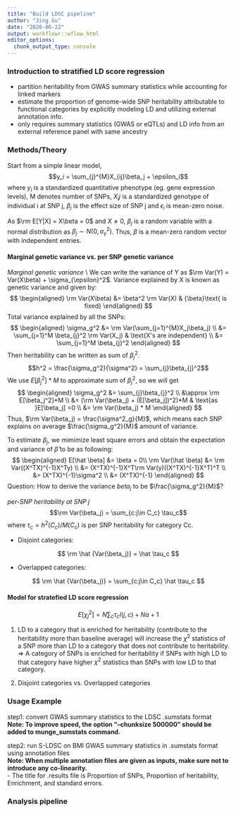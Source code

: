 ```yaml
---
title: "Build LDSC pipeline"
author: "Jing Gu"
date: "2020-06-22"
output: workflowr::wflow_html
editor_options:
  chunk_output_type: console
---
```


### **Introduction to stratified LD score regression**
- partition heritability from GWAS summary statistics while accounting for linked markers
- estimate the proportion of genome-wide SNP heritability attributable to functional categories by  explicitly modeling LD and utilizing external annotation info.
- only requires summary statistics (GWAS or eQTLs) and LD info from an external reference panel with same ancestry

### **Methods/Theory**
Start from a simple linear model,
    $$y_i = \sum_{j}^{M}X_{ij}\beta_j + \epsilon_i$$
where $y_i$ is a standardized quantitative phenotype (eg. gene expression levels),  M denotes number of SNPs, $X_ij$ is a standardized genotype of individual i at SNP j, $\beta_j$ is the effect size of SNP j and $\epsilon_i$ is mean-zero noise. 

As $\rm E[Y|X] = X\beta = 0$ and $X \ne 0$, $\beta_j$ is a random variable with a normal distribution as $\beta_j \sim N(0, \sigma_{\gamma}^2)$. Thus, $\beta$ is a mean-zero random vector with independent entries.

#### **Marginal genetic variance vs. per SNP genetic variance**  
*Marginal genetic variance* \\
We can write the variance of Y as $\rm Var(Y) = Var(X\beta) + \sigma_{\epsilon}^2$. Variance explained by X is known as genetic variance and given by:
$$
\begin{aligned}
\rm Var(X\beta) &= \beta^2 \rm Var(X) & {\beta}\text{ is fixed}
\end{aligned}
$$
Total variance explained by all the SNPs:
$$
\begin{aligned}
\sigma_g^2 &= \rm Var(\sum_{j=1}^{M}X_j\beta_j) \\
           &= \sum_{j=1}^M \beta_{j}^2 \rm Var(X_j)  & \text{X's are independent} \\
           &= \sum_{j=1}^M \beta_{j}^2
\end{aligned}
$$
Then heritability can be written as sum of $\beta_j^2$.  
$$h^2 = \frac{\sigma_g^2}{\sigma^2} = \sum_{j}\beta_{j}^2$$
We use $E[\beta_j^2]*M$ to approximate sum of $\beta_j^2$, so we will get 
$$
\begin{aligned}
\sigma_g^2 &= \sum_{j}\beta_{j}^2 \\
          &\approx \rm E[\beta_j^2]*M \\
          &= (\rm Var(\beta_j) + (E[\beta_j])^2)*M & \text{as }E[\beta_j] =0 \\
          &= \rm Var(\beta_j) * M
\end{aligned}
$$
Thus, $\rm Var(\beta_j) = \frac{\sigma^2_g}{M}$, which means each SNP explains on average $\frac{\sigma_g^2}{M}$ amount of variance. 


To estimate $\beta_j$, we mimimize least square errors and obtain the expectation and variance of $\hat \beta$ to be as following:
$$
\begin{aligned}
E[\hat \beta] &= \beta = 0\\
\rm Var(\hat \beta) &= \rm Var((X^TX)^{-1}X^Ty) \\
                    &= (X^TX)^{-1}X^T\rm Var(y)((X^TX)^{-1}X^T)^T \\
                    &= (X^TX)^{-1}\sigma^2 \\
                    &= (X^TX)^{-1}
\end{aligned}
$$
Question: How to derive the variance $beta_j$ to be $\frac{\sigma_g^2}{M}$?  
 

*per-SNP heritability at SNP j*
$$\rm Var(\beta_j) = \sum_{c:j\in C_c} \tau_c$$
where $\tau_c = h^2(C_c)/M(C_c)$ is per SNP heritability for category Cc.   

  * Disjoint categories:

$$
\rm \hat {Var(\beta_j)} = \hat \tau_c
$$

  * Overlapped categories:

$$
\rm \hat {Var(\beta_j)} = \sum_{c:j\in C_c} \hat \tau_c
$$

#### **Model for stratefied LD score regression**
$$
E[\chi_j^2] = N\sum_c \tau_cl(j,c) + Na + 1
$$

1. LD to a category that is enriched for heritability (contribute to the heritability more than baseline average) will increase the $\chi^2$ statistics of a SNP more than LD to a category that does not contribute to heritability.
=> A category of SNPs is enriched for heritability if SNPs with high LD to that category have higher $\chi^2$ statistics than SNPs with low LD to that category. 

2. Disjoint categories vs. Overlapped categories 



### **Usage Example**
step1: convert GWAS summary statistics to the LDSC .sumstats format   
 **Note: To improve speed, the option "--chunksize 500000" should be added to munge_sumstats command.**
 
step2: run S-LDSC on BMI GWAS summary statistics in .sumstats format using annotation files   
**Note: When multiple annotation files are given as inputs, make sure not to introduce any co-linearity.**  
- The title for .results file is Proportion of SNPs, Proportion of heritability, Enrichment, and standard errors.  
  
### **Analysis pipeline**

```r

```

